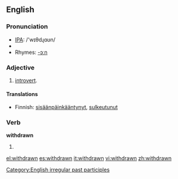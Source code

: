 ==English==

===Pronunciation===
*[[w:IPA|IPA]]: /'wɪθdɻɑʊn/
*{{audio|en-us-withdrawn.ogg|Audio (US)}}
*Rhymes: [[Rhymes:English:-ɔːn|-ɔːn]]

===Adjective===
{{en-adj}}
# [[introvert]].

====Translations====
*Finnish: [[sisäänpäinkääntynyt]], [[sulkeutunut]]

===Verb===
'''withdrawn'''
# {{past participle of|withdraw}}

[[Category:English irregular past participles]]

[[el:withdrawn]]
[[es:withdrawn]]
[[it:withdrawn]]
[[vi:withdrawn]]
[[zh:withdrawn]]